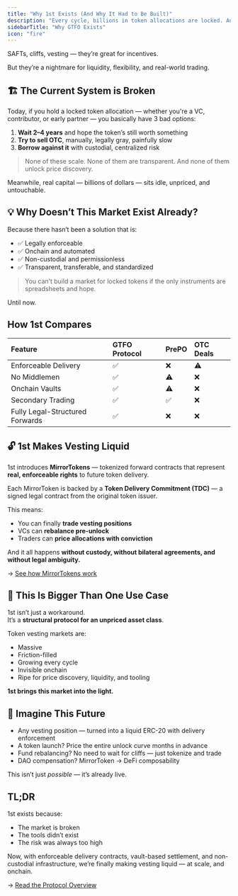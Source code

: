 ```yaml
---
title: "Why 1st Exists (And Why It Had to Be Built)"
description: "Every cycle, billions in token allocations are locked. And every cycle, no one fixes the problem."
sidebarTitle: "Why GTFO Exists"
icon: "fire"
---
```


SAFTs, cliffs, vesting — they’re great for incentives.

But they’re a nightmare for liquidity, flexibility, and real-world trading.

## 🏗️ The Current System is Broken

Today, if you hold a locked token allocation — whether you're a VC, contributor, or early partner — you basically have 3 bad options:

1. **Wait 2–4 years** and hope the token’s still worth something
2. **Try to sell OTC**, manually, legally gray, painfully slow
3. **Borrow against it** with custodial, centralized risk

> None of these scale. None of them are transparent. And none of them unlock price discovery.

Meanwhile, real capital — billions of dollars — sits idle, unpriced, and untouchable.

## 💡 Why Doesn’t This Market Exist Already?

Because there hasn’t been a solution that is:

- ✅ Legally enforceable
- ✅ Onchain and automated
- ✅ Non-custodial and permissionless
- ✅ Transparent, transferable, and standardized

> You can’t build a market for locked tokens if the only instruments are spreadsheets and hope.

Until now.

## How 1st Compares

| Feature                         | GTFO Protocol | PrePO | OTC Deals |
| :------------------------------ | :------------ | :---- | :-------- |
| Enforceable Delivery            | ✅             | ❌     | ⚠️        |
| No Middlemen                    | ✅             | ⚠️    | ❌         |
| Onchain Vaults                  | ✅             | ⚠️    | ❌         |
| Secondary Trading               | ✅             | ✅     | ❌         |
| Fully Legal-Structured Forwards | ✅             | ❌     | ❌         |

## 🔓 1st Makes Vesting Liquid

1st introduces **MirrorTokens** — tokenized forward contracts that represent **real, enforceable rights** to future token delivery.

Each MirrorToken is backed by a **Token Delivery Commitment (TDC)** — a signed legal contract from the original token issuer.

This means:

- You can finally **trade vesting positions**
- VCs can **rebalance pre-unlock**
- Traders can **price allocations with conviction**

And it all happens **without custody, without bilateral agreements, and without legal ambiguity.**

→ [See how MirrorTokens work](./mirror-token)

## 🧠 This Is Bigger Than One Use Case

1st isn’t just a workaround.\
It’s a **structural protocol for an unpriced asset class**.

Token vesting markets are:

- Massive
- Friction-filled
- Growing every cycle
- Invisible onchain
- Ripe for price discovery, liquidity, and tooling

**1st brings this market into the light.**

## 🤯 Imagine This Future

- Any vesting position — turned into a liquid ERC-20 with delivery enforcement
- A token launch? Price the entire unlock curve months in advance
- Fund rebalancing? No need to wait for cliffs — just tokenize and trade
- DAO compensation? MirrorToken → DeFi composability

This isn’t just _possible_ — it’s already live.

## TL;DR

1st exists because:

- The market is broken
- The tools didn’t exist
- The risk was always too high

Now, with enforceable delivery contracts, vault-based settlement, and non-custodial infrastructure, we’re finally making vesting liquid — at scale, and onchain.

→ [Read the Protocol Overview](./gtfo-protocol)
